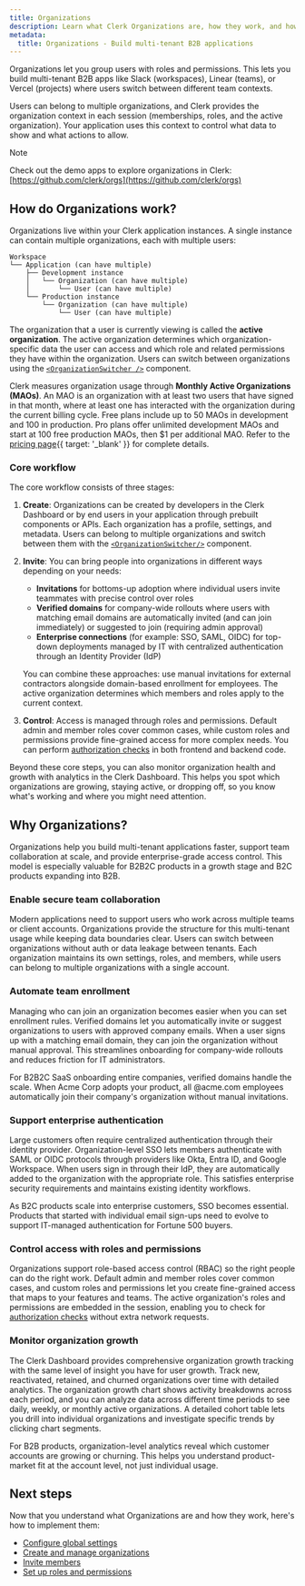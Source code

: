 ```yaml
---
title: Organizations
description: Learn what Clerk Organizations are, how they work, and how to build secure multi-tenant B2B applications with team workspaces, role-based access control, and streamlined enrollment.
metadata:
  title: Organizations - Build multi-tenant B2B applications
---
```


Organizations let you group users with roles and permissions. This lets you build multi-tenant B2B apps like Slack (workspaces), Linear (teams), or Vercel (projects) where users switch between different team contexts. 

Users can belong to multiple organizations, and Clerk provides the organization context in each session (memberships, roles, and the active organization). Your application uses this context to control what data to show and what actions to allow.

> [!NOTE]
> Check out the demo apps to explore organizations in Clerk:
> [https://github.com/clerk/orgs](https://github.com/clerk/orgs)

## How do Organizations work?

Organizations live within your Clerk application instances. A single instance can contain multiple organizations, each with multiple users:

```
Workspace
└── Application (can have multiple)
    ├── Development instance
    │   └── Organization (can have multiple)
    │       └── User (can have multiple)
    └── Production instance
        └── Organization (can have multiple)
            └── User (can have multiple)
```

The organization that a user is currently viewing is called the **active organization**. The active organization determines which organization-specific data the user can access and which role and related permissions they have within the organization. Users can switch between organizations using the [`<OrganizationSwitcher />`](/docs/reference/components/organization/organization-switcher) component.

Clerk measures organization usage through **Monthly Active Organizations (MAOs)**. An MAO is an organization with at least two users that have signed in that month, where at least one has interacted with the organization during the current billing cycle. Free plans include up to 50 MAOs in development and 100 in production. Pro plans offer unlimited development MAOs and start at 100 free production MAOs, then $1 per additional MAO. Refer to the [pricing page](/pricing){{ target: '_blank' }} for complete details.

### Core workflow

The core workflow consists of three stages:

1. **Create**: Organizations can be created by developers in the Clerk Dashboard or by end users in your application through prebuilt components or APIs. Each organization has a profile, settings, and metadata. Users can belong to multiple organizations and switch between them with the [`<OrganizationSwitcher/>`](/docs/reference/components/organization/organization-switcher) component.

2. **Invite**: You can bring people into organizations in different ways depending on your needs:
    - **Invitations** for bottoms-up adoption where individual users invite teammates with precise control over roles
    - **Verified domains** for company-wide rollouts where users with matching email domains are automatically invited (and can join immediately) or suggested to join (requiring admin approval)
    - **Enterprise connections** (for example: SSO, SAML, OIDC) for top-down deployments managed by IT with centralized authentication through an Identity Provider (IdP)
    
    You can combine these approaches: use manual invitations for external contractors alongside domain-based enrollment for employees. The active organization determines which members and roles apply to the current context.

3. **Control**: Access is managed through roles and permissions. Default admin and member roles cover common cases, while custom roles and permissions provide fine-grained access for more complex needs. You can perform [authorization checks](/docs/guides/organizations/control-access/check-access) in both frontend and backend code.

Beyond these core steps, you can also monitor organization health and growth with analytics in the Clerk Dashboard. This helps you spot which organizations are growing, staying active, or dropping off, so you know what's working and where you might need attention.

## Why Organizations?

Organizations help you build multi-tenant applications faster, support team collaboration at scale, and provide enterprise-grade access control. This model is especially valuable for B2B2C products in a growth stage and B2C products expanding into B2B.

### Enable secure team collaboration

Modern applications need to support users who work across multiple teams or client accounts. Organizations provide the structure for this multi-tenant usage while keeping data boundaries clear. Users can switch between organizations without auth or data leakage between tenants. Each organization maintains its own settings, roles, and members, while users can belong to multiple organizations with a single account. 

### Automate team enrollment

Managing who can join an organization becomes easier when you can set enrollment rules. Verified domains let you automatically invite or suggest organizations to users with approved company emails. When a user signs up with a matching email domain, they can join the organization without manual approval. This streamlines onboarding for company-wide rollouts and reduces friction for IT administrators. 

For B2B2C SaaS onboarding entire companies, verified domains handle the scale. When Acme Corp adopts your product, all @acme.com employees automatically join their company's organization without manual invitations.

### Support enterprise authentication

Large customers often require centralized authentication through their identity provider. Organization-level SSO lets members authenticate with SAML or OIDC protocols through providers like Okta, Entra ID, and Google Workspace. When users sign in through their IdP, they are automatically added to the organization with the appropriate role. This satisfies enterprise security requirements and maintains existing identity workflows. 

As B2C products scale into enterprise customers, SSO becomes essential. Products that started with individual email sign-ups need to evolve to support IT-managed authentication for Fortune 500 buyers.

### Control access with roles and permissions

Organizations support role-based access control (RBAC) so the right people can do the right work. Default admin and member roles cover common cases, and custom roles and permissions let you create fine-grained access that maps to your features and teams. The active organization's roles and permissions are embedded in the session, enabling you to check for [authorization checks](/docs/guides/organizations/control-access/check-access) without extra network requests.

### Monitor organization growth

The Clerk Dashboard provides comprehensive organization growth tracking with the same level of insight you have for user growth. Track new, reactivated, retained, and churned organizations over time with detailed analytics. The organization growth chart shows activity breakdowns across each period, and you can analyze data across different time periods to see daily, weekly, or monthly active organizations. A detailed cohort table lets you drill into individual organizations and investigate specific trends by clicking chart segments. 

For B2B products, organization-level analytics reveal which customer accounts are growing or churning. This helps you understand product-market fit at the account level, not just individual usage.

## Next steps

Now that you understand what Organizations are and how they work, here's how to implement them:

- [Configure global settings](/docs/guides/organizations/configure)
- [Create and manage organizations](/docs/guides/organizations/create-and-manage)
- [Invite members](/docs/guides/organizations/add-members/invitations)
- [Set up roles and permissions](/docs/guides/organizations/control-access/roles-and-permissions)